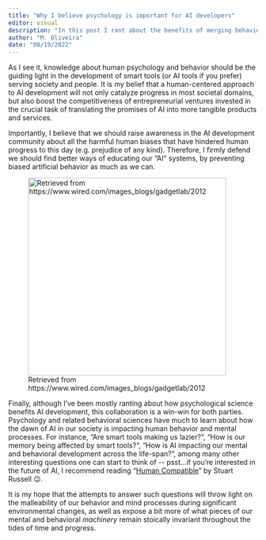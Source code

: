 ```yaml
---
title: "Why I believe psychology is important for AI developers"
editor: visual
description: "In this post I rant about the benefits of merging behavioral science with AI development."
author: "M. Oliveira"
date: "08/19/2022"
---
```


As I see it, knowledge about human psychology and behavior should be the guiding light in the development of smart tools (or AI tools if you prefer) serving society and people. It is my belief that a human-centered approach to AI development will not only catalyze progress in most societal domains, but also boost the competitiveness of entrepreneurial ventures invested in the crucial task of translating the promises of AI into more tangible products and services.

Importantly, I believe that we should raise awareness in the AI development community about all the harmful human biases that have hindered human progress to this day (e.g. prejudice of any kind). Therefore, I firmly defend we should find better ways of educating our "AI" systems, by preventing biased artificial behavior as much as we can.

![Retrieved from https://www.wired.com/images_blogs/gadgetlab/2012](/assets/ff_robot_therapist.jpeg){alt="Retrieved from https://www.wired.com/images_blogs/gadgetlab/2012" fig-align="center" width="400"}

Finally, although I've been mostly ranting about how psychological science benefits AI development, this collaboration is a win-win for both parties. Psychology and related behavioral sciences have much to learn about how the dawn of AI in our society is impacting human behavior and mental processes. For instance, "Are smart tools making us lazier?", "How is our memory being affected by smart tools?", "How is AI impacting our mental and behavioral development across the life-span?", among many other interesting questions one can start to think of \-- psst...if you're interested in the future of AI, I recommend reading "[Human Compatible](https://www.amazon.com/Human-Compatible-Artificial-Intelligence-Problem-ebook/dp/B07N5J5FTS)" by Stuart Russell 😉.

It is my hope that the attempts to answer such questions will throw light on the malleability of our behavior and mind processes during significant environmental changes, as well as expose a bit more of what pieces of our mental and behavioral *machinery* remain stoically invariant throughout the tides of time and progress.
